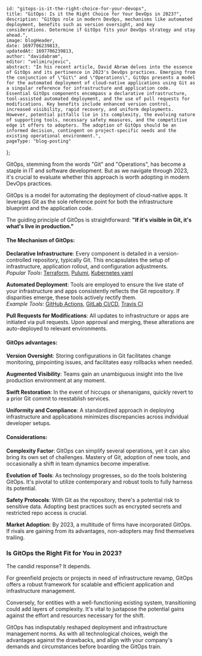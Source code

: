 
    id: "gitops-is-it-the-right-choice-for-your-devops", 
    title: "GitOps: Is it the Right Choice for Your DevOps in 2023?",
    description: "GitOps role in modern DevOps, mechanisms like automated deployment, benefits such as version oversight, and key considerations. Determine if GitOps fits your DevOps strategy and stay ahead.",
    image: blogHeader,
    date: 1697706239813,
    updatedAt: 1697706239813,
    author: "davidabram",
    editor: "velimirujevic",
    abstract: "In his recent article, David Abram delves into the essence of GitOps and its pertinence in 2023's DevOps practices. Emerging from the conjunction of \"Git\" and \"Operations\", GitOps presents a model for the automated deployment of cloud-native applications using Git as a singular reference for infrastructure and application code. Essential GitOps components encompass a declarative infrastructure, tool-assisted automated deployment, and the use of pull requests for modifications. Key benefits include enhanced version control, increased visibility, rapid recovery, and uniform deployments. However, potential pitfalls lie in its complexity, the evolving nature of supporting tools, necessary safety measures, and the competitive edge it offers to adopters. The adoption of GitOps should be an informed decision, contingent on project-specific needs and the existing operational environment.",
    pageType: "blog-posting"
};

GitOps, stemming from the words "Git" and "Operations", has become a staple in IT and software development. But as we navigate through 2023, it's crucial to evaluate whether this approach is worth adopting in modern DevOps practices.

GitOps is a model for automating the deployment of cloud-native apps. It leverages Git as the sole reference point for both the infrastructure blueprint and the application code.

The guiding principle of GitOps is straightforward: **"If it's visible in Git, it's what's live in production."**
<br />
#### The Mechanism of GitOps:

**Declarative Infrastructure**: Every component is detailed in a version-controlled repository, typically Git. This encapsulates the setup of infrastructure, application rollout, and configuration adjustments.  
   *Popular Tools*: [Terraform](https://www.terraform.io/), [Pulumi](https://www.pulumi.com/), [Kubernetes yaml](https://www.pulumi.com/)

**Automated Deployment**: Tools are employed to ensure the live state of your infrastructure and apps consistently reflects the Git repository. If disparities emerge, these tools actively rectify them.  
   *Example Tools*: [GitHub Actions](https://github.com/features/actions), [GitLab CI/CD](https://about.gitlab.com/solutions/continuous-integration/), [Travis CI](https://www.travis-ci.com/)

**Pull Requests for Modifications**: All updates to infrastructure or apps are initiated via pull requests. Upon approval and merging, these alterations are auto-deployed to relevant environments.
<br />
#### GitOps advantages:

**Version Oversight**: Storing configurations in Git facilitates change monitoring, pinpointing issues, and facilitates easy rollbacks when needed.

**Augmented Visibility**: Teams gain an unambiguous insight into the live production environment at any moment.

**Swift Restoration**: In the event of hiccups or shenanigans, quickly revert to a prior Git commit to reestablish services.

**Uniformity and Compliance**: A standardized approach in deploying infrastructure and applications minimizes discrepancies across individual developer setups.
<br />
#### Considerations:

**Complexity Factor**: GitOps can simplify several operations, yet it can also bring its own set of challenges. Mastery of Git, adoption of new tools, and occasionally a shift in team dynamics become imperative.

**Evolution of Tools**: As technology progresses, so do the tools bolstering GitOps. It's pivotal to utilize contemporary and robust tools to fully harness its potential.

**Safety Protocols**: With Git as the repository, there's a potential risk to sensitive data. Adopting best practices such as encrypted secrets and restricted repo access is crucial.

**Market Adoption**: By 2023, a multitude of firms have incorporated GitOps. If rivals are gaining from its advantages, non-adopters may find themselves trailing.

### Is GitOps the Right Fit for You in 2023?

The candid response? It depends.

For greenfield projects or projects in need of infrastructure revamp, GitOps offers a robust framework for scalable and efficient application and infrastructure management.

Conversely, for entities with a well-functioning existing system, transitioning could add layers of complexity. It's vital to juxtapose the potential gains against the effort and resources necessary for the shift.

GitOps has indisputably reshaped deployment and infrastructure management norms. As with all technological choices, weigh the advantages against the drawbacks, and align with your company's demands and circumstances before boarding the GitOps train.

